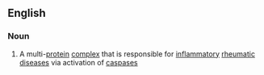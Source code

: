 ==English==

===Noun===
{{en-noun}}

# {{lb|en|biochemistry}} A multi-[[protein]] [[complex]] that is responsible for [[inflammatory]] [[rheumatic]] [[disease]]s via activation of [[caspase]]s